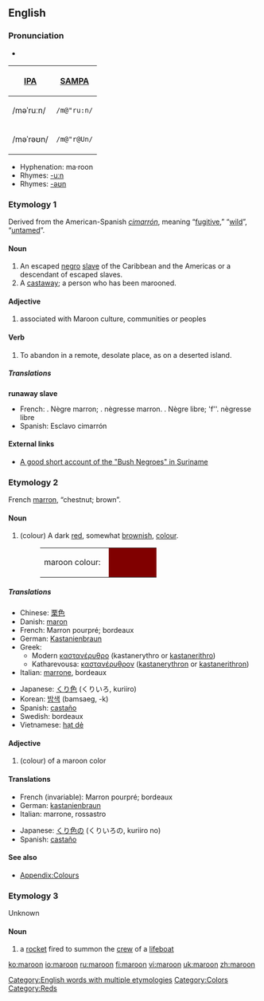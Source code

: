 ==English==

{{rfc|Is the comment legitimate? It should be elsewhere if it is and deleted if not}}

===Pronunciation===
*{{audio|en-uk-maroon.ogg|Audio (UK)}}
{| border=1 cellpadding=5
! [[w:IPA|IPA]] !! [[w:SAMPA|SAMPA]]
|-
| /məˈruːn/ || <tt>/m@"ru:n/</tt>
|-
| /məˈrəʊn/ || <tt>/m@"r@Un/</tt>
|}

*Hyphenation: ma·roon
*Rhymes: [[Rhymes:English:-uːn|-uːn]]
*Rhymes: [[Rhymes:English:-əʊn|-əʊn]]

===Etymology 1===
Derived from the American-Spanish ''[[cimarrón]]'', meaning “[[fugitive]],” “[[wild]]”, “[[untamed]]”.

====Noun====
{{wikipedia|Maroon (people)}}
{{en-noun}}

# An escaped [[negro]] [[slave]] of the Caribbean and the Americas or a descendant of escaped slaves.
# A [[castaway]]; a person who has been marooned.

====Adjective====
{{en-adj-notcomp}}

# associated with Maroon culture, communities or peoples

====Verb====
{{en-verb}}

# To abandon in a remote, desolate place, as on a deserted island.

=====Translations=====
'''runaway slave'''
*French: {{m}}. Nègre marron; {{f}}. nègresse marron. {{italbrac|obs}} {{m}}. Nègre libre; 'f''. nègresse libre
*Spanish: Esclavo cimarrón

====External links====
*[http://lucy.ukc.ac.uk/EthnoAtlas/Hmar/Cult_dir/Culture.7834 A good short account of the "Bush Negroes" in Suriname]

===Etymology 2===
French [[marron]], “chestnut; brown”.

====Noun====
{{wikipedia|Maroon (color)}}

{{en-noun}}

# (colour) A dark [[red]], somewhat [[brown]]ish, [[color|colour]].
#:<table><tr><td>maroon colour: &nbsp;</td><td bgcolor="#800000" width="80">&nbsp; </td></tr></table>

=====Translations=====
{{trans-top|colour}}
*Chinese: [[栗色]]
*Danish: [[maron]]
*French: Marron pourpré; bordeaux
*German: [[Kastanienbraun]] {{n}}
*Greek:
**Modern [[καστανέρυθρο]] (kastanerythro or [[kastanerithro]])
**Katharevousa: [[καστανέρυθρον]] ([[kastanerythron]] or [[kastanerithron]])
*Italian: [[marrone]], bordeaux
{{trans-mid}}
*Japanese: [[くり色]]  (くりいろ, kuriiro)
*Korean: [[밤색]] (bamsaeg, -k)
*Spanish: [[castaño]]
*Swedish: bordeaux
*Vietnamese: [[hạt dẻ]]
{{trans-bottom}}

====Adjective====
{{en-adj-more}}

# (colour) of a maroon color

====Translations====
{{trans-top|color}}
*French (invariable): Marron pourpré; bordeaux
*German: [[kastanienbraun]]
*Italian: marrone, rossastro
{{trans-mid}}
*Japanese: [[くり色]]の (くりいろの, kuriiro no)
*Spanish: [[castaño]]
{{trans-bottom}}

====See also====
*[[Wiktionary_Appendix:Colours|Appendix:Colours]]

===Etymology 3===
Unknown

====Noun====
{{wikipedia|maroon (rocket)}}
{{en-noun}}

# a [[rocket]] fired to summon the [[crew]] of a [[lifeboat]]

[[Category:English words with multiple etymologies]]
[[Category:Colors]]
[[Category:Reds]]

[[ko:maroon]]
[[io:maroon]]
[[ru:maroon]]
[[fi:maroon]]
[[vi:maroon]]
[[uk:maroon]]
[[zh:maroon]]